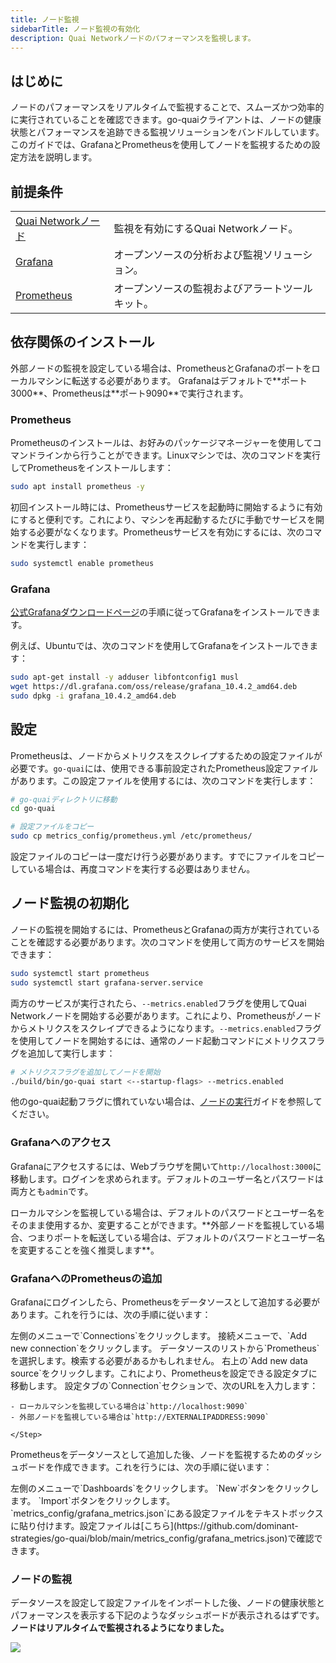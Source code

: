 ```yaml
---
title: ノード監視
sidebarTitle: ノード監視の有効化
description: Quai Networkノードのパフォーマンスを監視します。
---
```


## はじめに

ノードのパフォーマンスをリアルタイムで監視することで、スムーズかつ効率的に実行されていることを確認できます。go-quaiクライアントは、ノードの健康状態とパフォーマンスを追跡できる監視ソリューションをバンドルしています。このガイドでは、GrafanaとPrometheusを使用してノードを監視するための設定方法を説明します。

## 前提条件

|                                                   |                                                   |
| ------------------------------------------------- | ------------------------------------------------- |
| [Quai Networkノード](/participate/node/run-a-node) | 監視を有効にするQuai Networkノード。     |
| [Grafana](https://grafana.com/)                   | オープンソースの分析および監視ソリューション。 |
| [Prometheus](https://prometheus.io/)              | オープンソースの監視およびアラートツールキット。   |

## 依存関係のインストール

<Note>
	外部ノードの監視を設定している場合は、PrometheusとGrafanaのポートをローカルマシンに転送する必要があります。
	Grafanaはデフォルトで**ポート3000**、Prometheusは**ポート9090**で実行されます。
</Note>

### Prometheus

Prometheusのインストールは、お好みのパッケージマネージャーを使用してコマンドラインから行うことができます。Linuxマシンでは、次のコマンドを実行してPrometheusをインストールします：

```bash
sudo apt install prometheus -y
```

初回インストール時には、Prometheusサービスを起動時に開始するように有効にすると便利です。これにより、マシンを再起動するたびに手動でサービスを開始する必要がなくなります。Prometheusサービスを有効にするには、次のコマンドを実行します：

```bash
sudo systemctl enable prometheus
```

### Grafana

[公式Grafanaダウンロードページ](https://grafana.com/grafana/download?edition=oss)の手順に従ってGrafanaをインストールできます。

例えば、Ubuntuでは、次のコマンドを使用してGrafanaをインストールできます：

```bash
sudo apt-get install -y adduser libfontconfig1 musl
wget https://dl.grafana.com/oss/release/grafana_10.4.2_amd64.deb
sudo dpkg -i grafana_10.4.2_amd64.deb
```

## 設定

Prometheusは、ノードからメトリクスをスクレイプするための設定ファイルが必要です。`go-quai`には、使用できる事前設定されたPrometheus設定ファイルがあります。この設定ファイルを使用するには、次のコマンドを実行します：

```bash
# go-quaiディレクトリに移動
cd go-quai

# 設定ファイルをコピー
sudo cp metrics_config/prometheus.yml /etc/prometheus/
```

<Note>
	設定ファイルのコピーは一度だけ行う必要があります。すでにファイルをコピーしている場合は、再度コマンドを実行する必要はありません。
</Note>

## ノード監視の初期化

ノードの監視を開始するには、PrometheusとGrafanaの両方が実行されていることを確認する必要があります。次のコマンドを使用して両方のサービスを開始できます：

```bash
sudo systemctl start prometheus
sudo systemctl start grafana-server.service
```

両方のサービスが実行されたら、`--metrics.enabled`フラグを使用してQuai Networkノードを開始する必要があります。これにより、Prometheusがノードからメトリクスをスクレイプできるようになります。`--metrics.enabled`フラグを使用してノードを開始するには、通常のノード起動コマンドにメトリクスフラグを追加して実行します：

```bash
# メトリクスフラグを追加してノードを開始
./build/bin/go-quai start <--startup-flags> --metrics.enabled
```

他のgo-quai起動フラグに慣れていない場合は、[ノードの実行](/guides/client/node#環境変数)ガイドを参照してください。

### Grafanaへのアクセス

Grafanaにアクセスするには、Webブラウザを開いて`http://localhost:3000`に移動します。ログインを求められます。デフォルトのユーザー名とパスワードは両方とも`admin`です。

<Warning>
	ローカルマシンを監視している場合は、デフォルトのパスワードとユーザー名をそのまま使用するか、変更することができます。**外部ノードを監視している場合、つまりポートを転送している場合は、デフォルトのパスワードとユーザー名を変更することを強く推奨します**。
</Warning>

### GrafanaへのPrometheusの追加

Grafanaにログインしたら、Prometheusをデータソースとして追加する必要があります。これを行うには、次の手順に従います：

<Steps>
	<Step title='接続メニューを開く'>左側のメニューで`Connections`をクリックします。</Step>
	<Step title='新しい接続を追加'>接続メニューで、`Add new connection`をクリックします。</Step>
	<Step title='Prometheusを選択'>データソースのリストから`Prometheus`を選択します。検索する必要があるかもしれません。</Step>
	<Step title='新しいデータソースを追加'>
		右上の`Add new data source`をクリックします。これにより、Prometheusを設定できる設定タブに移動します。
	</Step>
	<Step title='PrometheusサーバーURLを設定'>
		設定タブの`Connection`セクションで、次のURLを入力します：

    - ローカルマシンを監視している場合は`http://localhost:9090`
    - 外部ノードを監視している場合は`http://EXTERNALIPADDRESS:9090`

    </Step>

</Steps>

Prometheusをデータソースとして追加した後、ノードを監視するためのダッシュボードを作成できます。これを行うには、次の手順に従います：

<Steps>
	<Step title='ダッシュボードを開く'>左側のメニューで`Dashboards`をクリックします。</Step>
	<Step title='新しいダッシュボードを作成'>`New`ボタンをクリックします。</Step>
	<Step title='設定をインポート'>`Import`ボタンをクリックします。</Step>
	<Step title='設定を貼り付け'>
		`metrics_config/grafana_metrics.json`にある設定ファイルをテキストボックスに貼り付けます。設定ファイルは[こちら](https://github.com/dominant-strategies/go-quai/blob/main/metrics_config/grafana_metrics.json)で確認できます。
	</Step>
</Steps>

### ノードの監視

データソースを設定して設定ファイルをインポートした後、ノードの健康状態とパフォーマンスを表示する下記のようなダッシュボードが表示されるはずです。**ノードはリアルタイムで監視されるようになりました。**

<Frame>
	<img src='/images/GrafanaDashboard.png' />
</Frame>